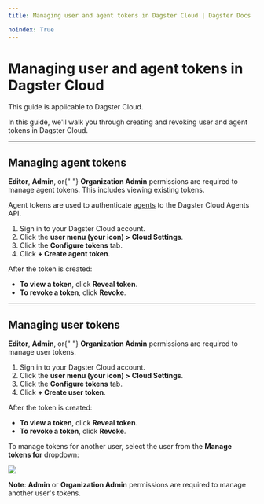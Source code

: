 ```yaml
---
title: Managing user and agent tokens in Dagster Cloud | Dagster Docs

noindex: True
---
```


# Managing user and agent tokens in Dagster Cloud

<Note>This guide is applicable to Dagster Cloud.</Note>

In this guide, we'll walk you through creating and revoking user and agent tokens in Dagster Cloud.

---

## Managing agent tokens

<Note>
  <strong>Editor</strong>, <strong>Admin</strong>, or{" "}
  <strong>Organization Admin</strong> permissions are required to manage agent
  tokens. This includes viewing existing tokens.
</Note>

Agent tokens are used to authenticate [agents](/dagster-cloud/deployment/agents) to the Dagster Cloud Agents API.

1. Sign in to your Dagster Cloud account.
2. Click the **user menu (your icon) > Cloud Settings**.
3. Click the **Configure tokens** tab.
4. Click **+ Create agent token**.

After the token is created:

- **To view a token**, click **Reveal token**.
- **To revoke a token**, click **Revoke**.

---

## Managing user tokens

<Note>
  <strong>Editor</strong>, <strong>Admin</strong>, or{" "}
  <strong>Organization Admin</strong> permissions are required to manage user
  tokens.
</Note>

1. Sign in to your Dagster Cloud account.
2. Click the **user menu (your icon) > Cloud Settings**.
3. Click the **Configure tokens** tab.
4. Click **+ Create user token**.

After the token is created:

- **To view a token**, click **Reveal token**.
- **To revoke a token**, click **Revoke**.

To manage tokens for another user, select the user from the **Manage tokens for** dropdown:

<Image
src="/images/dagster-cloud/user-token-management/manage-user-tokens-for.png"
width={1059}
height={208}
/>

**Note**: **Admin** or **Organization Admin** permissions are required to manage another user's tokens.
